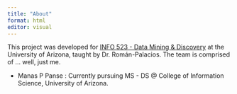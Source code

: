 ```yaml
---
title: "About"
format: html
editor: visual
---
```


This project was developed for [INFO 523 - Data Mining & Discovery](https://datadiversitylab.github.io/) at the University of Arizona, taught by Dr. Román-Palacios. The team is comprised of ... well, just me.

-   Manas P Panse : Currently pursuing MS - DS \@ College of Information Science, University of Arizona.